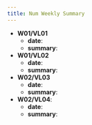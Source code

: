 ```yaml
---
title: Num Weekly Summary
---
```


* **W01/VL01**
  * **date**: 
  * **summary**: 
* **W01/VL02**
  * **date**:
  * **summary**:
* **W02/VL03**
  * **date**:
  * **summary**:
* **W02/VL04**:
  * **date**:
  * **summary**: